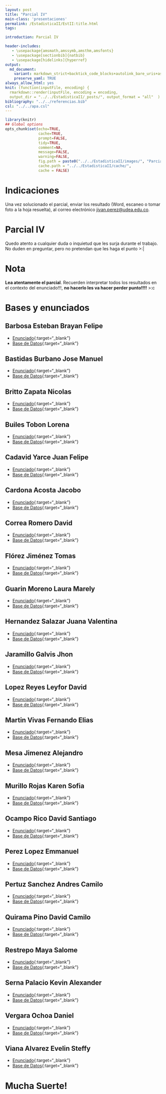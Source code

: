 ```yaml
---
layout: post
title: "Parcial IV"
main-class: 'presentaciones'
permalink: /EstadisticaII/EstII:title.html
tags:

introduction: Parcial IV

header-includes:
   - \usepackage{amsmath,amssymb,amsthm,amsfonts}
   - \usepackage[sectionbib]{natbib}
   - \usepackage[hidelinks]{hyperref}
output:
  md_document:
    variant: markdown_strict+backtick_code_blocks+autolink_bare_uris+ascii_identifiers+tex_math_single_backslash
    preserve_yaml: TRUE
always_allow_html: yes   
knit: (function(inputFile, encoding) {
  rmarkdown::render(inputFile, encoding = encoding,
  output_dir = "../../EstadisticaII/_posts/", output_format = "all"  ) })
bibliography: "../../referencias.bib"
csl: "../../apa.csl"
---
```


```r
library(knitr)
## Global options
opts_chunk$set(echo=TRUE,
               cache=TRUE,
               prompt=FALSE,
               tidy=TRUE,
               comment=NA,
               message=FALSE,
               warning=FALSE,
               fig.path = paste0("../../EstadisticaII/images/", "ParcialIV"),
               cache.path = "../../EstadisticaII/cache/",
               cache = FALSE)
```

# Indicaciones
Una vez solucionado el parcial, enviar los resultado (Word, escaneo o tomar foto a la hoja resuelta), al correo electrónico <a target="_blank" href="mailto:jivan.perez@udea.edu.co"> jivan.perez@udea.edu.co</a>. 

# Parcial IV
Quedo atento a cualquier duda o inquietud que les surja durante el trabajo. No duden en preguntar, pero no pretendan que les haga el punto >:|

# Nota
**Lea atentamente el parcial**. Recuerden interpretar todos los resultados en el contexto del enunciado!!!, **no hacerlo les va hacer perder punto!!!!** >:c

# Bases y enunciados
## Barbosa Esteban Brayan Felipe
* [Enunciado](https://github.com/jiperezga/jiperezga.github.io/raw/master/Dataset/Parcial/T1005028536.pdf){:target="_blank"}
* [Base de Datos](https://github.com/jiperezga/jiperezga.github.io/raw/master/Dataset/Parcial/B1005028536.csv){:target="_blank"}

## Bastidas Burbano Jose Manuel
* [Enunciado](https://github.com/jiperezga/jiperezga.github.io/raw/master/Dataset/Parcial/T1138524086.pdf){:target="_blank"}
* [Base de Datos](https://github.com/jiperezga/jiperezga.github.io/raw/master/Dataset/Parcial/B1138524086.csv){:target="_blank"}

## Britto Zapata Nicolas
* [Enunciado](https://github.com/jiperezga/jiperezga.github.io/raw/master/Dataset/Parcial/T1035305565.pdf){:target="_blank"}
* [Base de Datos](https://github.com/jiperezga/jiperezga.github.io/raw/master/Dataset/Parcial/B1035305565.csv){:target="_blank"}

## Builes Tobon Lorena
* [Enunciado](https://github.com/jiperezga/jiperezga.github.io/raw/master/Dataset/Parcial/T1001228196.pdf){:target="_blank"}
* [Base de Datos](https://github.com/jiperezga/jiperezga.github.io/raw/master/Dataset/Parcial/B1001228196.csv){:target="_blank"}

## Cadavid Yarce Juan Felipe
* [Enunciado](https://github.com/jiperezga/jiperezga.github.io/raw/master/Dataset/Parcial/T1044102034.pdf){:target="_blank"}
* [Base de Datos](https://github.com/jiperezga/jiperezga.github.io/raw/master/Dataset/Parcial/B1044102034.csv){:target="_blank"}

## Cardona Acosta Jacobo
* [Enunciado](https://github.com/jiperezga/jiperezga.github.io/raw/master/Dataset/Parcial/T1089931364.pdf){:target="_blank"}
* [Base de Datos](https://github.com/jiperezga/jiperezga.github.io/raw/master/Dataset/Parcial/B1089931364.csv){:target="_blank"}

## Correa Romero David
* [Enunciado](https://github.com/jiperezga/jiperezga.github.io/raw/master/Dataset/Parcial/T1000557127.pdf){:target="_blank"}
* [Base de Datos](https://github.com/jiperezga/jiperezga.github.io/raw/master/Dataset/Parcial/B1000557127.csv){:target="_blank"}

## Flórez Jiménez Tomas
* [Enunciado](https://github.com/jiperezga/jiperezga.github.io/raw/master/Dataset/Parcial/T1152460117.pdf){:target="_blank"}
* [Base de Datos](https://github.com/jiperezga/jiperezga.github.io/raw/master/Dataset/Parcial/B1152460117.csv){:target="_blank"}

## Guarin Moreno Laura Marely
* [Enunciado](https://github.com/jiperezga/jiperezga.github.io/raw/master/Dataset/Parcial/T1020104926.pdf){:target="_blank"}
* [Base de Datos](https://github.com/jiperezga/jiperezga.github.io/raw/master/Dataset/Parcial/B1020104926.csv){:target="_blank"}

## Hernandez Salazar Juana Valentina
* [Enunciado](https://github.com/jiperezga/jiperezga.github.io/raw/master/Dataset/Parcial/T1193579747.pdf){:target="_blank"}
* [Base de Datos](https://github.com/jiperezga/jiperezga.github.io/raw/master/Dataset/Parcial/B1193579747.csv){:target="_blank"}

## Jaramillo Galvis Jhon
* [Enunciado](https://github.com/jiperezga/jiperezga.github.io/raw/master/Dataset/Parcial/T1004347892.pdf){:target="_blank"}
* [Base de Datos](https://github.com/jiperezga/jiperezga.github.io/raw/master/Dataset/Parcial/B1004347892.csv){:target="_blank"}

## Lopez Reyes Leyfor David
* [Enunciado](https://github.com/jiperezga/jiperezga.github.io/raw/master/Dataset/Parcial/T1083876251.pdf){:target="_blank"}
* [Base de Datos](https://github.com/jiperezga/jiperezga.github.io/raw/master/Dataset/Parcial/B1083876251.csv){:target="_blank"}

## Martin Vivas Fernando Elias
* [Enunciado](https://github.com/jiperezga/jiperezga.github.io/raw/master/Dataset/Parcial/T1017250715.pdf){:target="_blank"}
* [Base de Datos](https://github.com/jiperezga/jiperezga.github.io/raw/master/Dataset/Parcial/B1017250715.csv){:target="_blank"}

## Mesa Jimenez Alejandro
* [Enunciado](https://github.com/jiperezga/jiperezga.github.io/raw/master/Dataset/Parcial/T1192832074.pdf){:target="_blank"}
* [Base de Datos](https://github.com/jiperezga/jiperezga.github.io/raw/master/Dataset/Parcial/B1192832074.csv){:target="_blank"}

## Murillo Rojas Karen Sofia
* [Enunciado](https://github.com/jiperezga/jiperezga.github.io/raw/master/Dataset/Parcial/T1000445568.pdf){:target="_blank"}
* [Base de Datos](https://github.com/jiperezga/jiperezga.github.io/raw/master/Dataset/Parcial/B1000445568.csv){:target="_blank"}

## Ocampo Rico David Santiago
* [Enunciado](https://github.com/jiperezga/jiperezga.github.io/raw/master/Dataset/Parcial/T1001478035.pdf){:target="_blank"}
* [Base de Datos](https://github.com/jiperezga/jiperezga.github.io/raw/master/Dataset/Parcial/B1001478035.csv){:target="_blank"}

## Perez Lopez Emmanuel
* [Enunciado](https://github.com/jiperezga/jiperezga.github.io/raw/master/Dataset/Parcial/T1020332073.pdf){:target="_blank"}
* [Base de Datos](https://github.com/jiperezga/jiperezga.github.io/raw/master/Dataset/Parcial/B1020332073.csv){:target="_blank"}

## Pertuz Sanchez Andres Camilo
* [Enunciado](https://github.com/jiperezga/jiperezga.github.io/raw/master/Dataset/Parcial/T1137975166.pdf){:target="_blank"}
* [Base de Datos](https://github.com/jiperezga/jiperezga.github.io/raw/master/Dataset/Parcial/B1137975166.csv){:target="_blank"}

## Quirama Pino David Camilo
* [Enunciado](https://github.com/jiperezga/jiperezga.github.io/raw/master/Dataset/Parcial/T1214744036.pdf){:target="_blank"}
* [Base de Datos](https://github.com/jiperezga/jiperezga.github.io/raw/master/Dataset/Parcial/B1214744036.csv){:target="_blank"}

## Restrepo Maya Salome
* [Enunciado](https://github.com/jiperezga/jiperezga.github.io/raw/master/Dataset/Parcial/T1013457769.pdf){:target="_blank"}
* [Base de Datos](https://github.com/jiperezga/jiperezga.github.io/raw/master/Dataset/Parcial/B1013457769.csv){:target="_blank"}

## Serna Palacio Kevin Alexander
* [Enunciado](https://github.com/jiperezga/jiperezga.github.io/raw/master/Dataset/Parcial/T1048020998.pdf){:target="_blank"}
* [Base de Datos](https://github.com/jiperezga/jiperezga.github.io/raw/master/Dataset/Parcial/B1048020998.csv){:target="_blank"}

## Vergara Ochoa Daniel
* [Enunciado](https://github.com/jiperezga/jiperezga.github.io/raw/master/Dataset/Parcial/T1037642829.pdf){:target="_blank"}
* [Base de Datos](https://github.com/jiperezga/jiperezga.github.io/raw/master/Dataset/Parcial/B1037642829.csv){:target="_blank"}

## Viana Alvarez Evelin Steffy
* [Enunciado](https://github.com/jiperezga/jiperezga.github.io/raw/master/Dataset/Parcial/T1002146503.pdf){:target="_blank"}
* [Base de Datos](https://github.com/jiperezga/jiperezga.github.io/raw/master/Dataset/Parcial/B1002146503.csv){:target="_blank"}

<h1> Mucha Suerte! </h1>